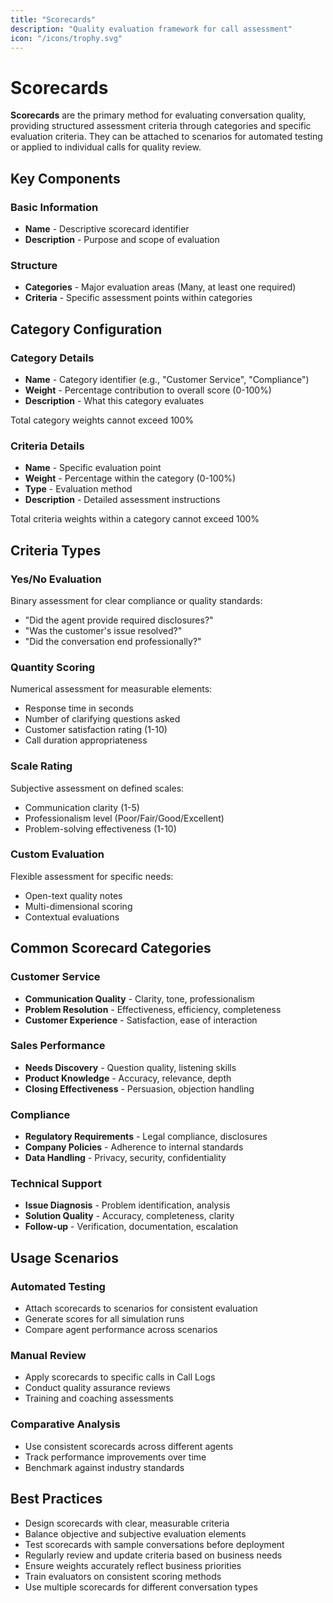 ```yaml
---
title: "Scorecards"
description: "Quality evaluation framework for call assessment"
icon: "/icons/trophy.svg"
---
```


# Scorecards

**Scorecards** are the primary method for evaluating conversation quality, providing structured assessment criteria through categories and specific evaluation criteria. They can be attached to scenarios for automated testing or applied to individual calls for quality review.

## Key Components

### Basic Information
- **Name** - Descriptive scorecard identifier
- **Description** - Purpose and scope of evaluation

### Structure
- **Categories** - Major evaluation areas (Many, at least one required)
- **Criteria** - Specific assessment points within categories

## Category Configuration

### Category Details
- **Name** - Category identifier (e.g., "Customer Service", "Compliance")
- **Weight** - Percentage contribution to overall score (0-100%)
- **Description** - What this category evaluates

<Warning>
Total category weights cannot exceed 100%
</Warning>

### Criteria Details
- **Name** - Specific evaluation point
- **Weight** - Percentage within the category (0-100%)
- **Type** - Evaluation method
- **Description** - Detailed assessment instructions

<Warning>
Total criteria weights within a category cannot exceed 100%
</Warning>

## Criteria Types

### Yes/No Evaluation
Binary assessment for clear compliance or quality standards:
- "Did the agent provide required disclosures?"
- "Was the customer's issue resolved?"
- "Did the conversation end professionally?"

### Quantity Scoring
Numerical assessment for measurable elements:
- Response time in seconds
- Number of clarifying questions asked
- Customer satisfaction rating (1-10)
- Call duration appropriateness

### Scale Rating
Subjective assessment on defined scales:
- Communication clarity (1-5)
- Professionalism level (Poor/Fair/Good/Excellent)
- Problem-solving effectiveness (1-10)

### Custom Evaluation
Flexible assessment for specific needs:
- Open-text quality notes
- Multi-dimensional scoring
- Contextual evaluations

## Common Scorecard Categories

### Customer Service
- **Communication Quality** - Clarity, tone, professionalism
- **Problem Resolution** - Effectiveness, efficiency, completeness
- **Customer Experience** - Satisfaction, ease of interaction

### Sales Performance
- **Needs Discovery** - Question quality, listening skills
- **Product Knowledge** - Accuracy, relevance, depth
- **Closing Effectiveness** - Persuasion, objection handling

### Compliance
- **Regulatory Requirements** - Legal compliance, disclosures
- **Company Policies** - Adherence to internal standards
- **Data Handling** - Privacy, security, confidentiality

### Technical Support
- **Issue Diagnosis** - Problem identification, analysis
- **Solution Quality** - Accuracy, completeness, clarity
- **Follow-up** - Verification, documentation, escalation

## Usage Scenarios

### Automated Testing
- Attach scorecards to scenarios for consistent evaluation
- Generate scores for all simulation runs
- Compare agent performance across scenarios

### Manual Review
- Apply scorecards to specific calls in Call Logs
- Conduct quality assurance reviews
- Training and coaching assessments

### Comparative Analysis
- Use consistent scorecards across different agents
- Track performance improvements over time
- Benchmark against industry standards

## Best Practices

- Design scorecards with clear, measurable criteria
- Balance objective and subjective evaluation elements
- Test scorecards with sample conversations before deployment
- Regularly review and update criteria based on business needs
- Ensure weights accurately reflect business priorities
- Train evaluators on consistent scoring methods
- Use multiple scorecards for different conversation types
